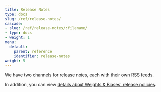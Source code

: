 ```yaml
---
title: Release Notes
type: docs
slug: /ref/release-notes/
cascade:
- slug: /ref/release-notes/:filename/
- type: docs
- weight: 1
menu:
  default:
    parent: reference
    identifier: release-notes
weight: 5
---
```


We have two channels for release notes, each with their own RSS feeds.

<Card 
  title="Release notes for supported W&B Server releases" 
  href="./release-notes/server-releases"
  icon="rss"
/>

<Card 
  title="Historical release notes for archived W&B Server releases" 
  href="./release-notes/server-releases-archived"
  icon="rss"
/>
In addition, you can view [details about Weights & Biases' release policies](./release-notes/release-policies).
